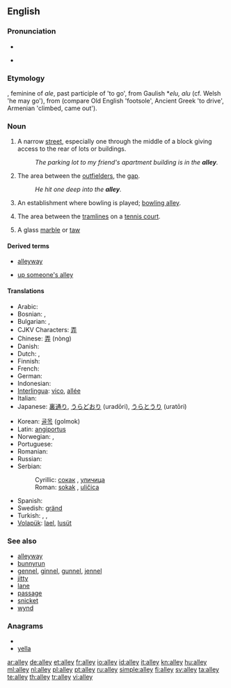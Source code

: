==English==
{{wikipedia}}

===Pronunciation===
* {{audio|en-us-alley.ogg|Audio (US)}}

* {{rhymes|æli}}

===Etymology===
{{etyl|xno}} {{term|alee|lang=fro}}, feminine of ''ale'', past participle of {{term|aler|lang=fro}} 'to go', from Gaulish *''elu, alu'' (cf. Welsh {{term|el|lang=cy}} 'he may go'), from {{proto|Indo-European|el-}} (compare Old English {{term|ile|lang=ang}} 'footsole', Ancient Greek {{term|eláein}} 'to drive', Armenian {{term|eł}} 'climbed, came out').

===Noun===
{{en-noun}}

# A narrow [[street]], especially one through the middle of a block giving access to the rear of lots or buildings.
#: ''The parking lot to my friend's apartment building is in the '''alley'''.''
# {{baseball}} The area between the [[outfielder]]s, the [[gap]].
#: ''He hit one deep into the '''alley'''.''
# {{bowling}} An establishment where bowling is played; [[bowling alley]].
# {{tennis}} The area between the [[tramlines]] on a [[tennis court]].
# A glass [[marble]] or [[taw]]

====Derived terms====
{{rel-top|Terms derived from ''alley''}}
* [[alleyway]]
{{rel-mid}}
* [[up someone's alley]]
{{rel-bottom}}

====Translations====
{{trans-top|A narrow street}}
* Arabic: {{t-|ar|زقاق|m|tr=zuqāq}}
* Bosnian: {{t-|bs|sokak|m}}, {{t-|bs|uličica|f}}
* Bulgarian: {{t|bg|алея}},  {{t|bg|пасаж}}
* CJKV Characters: [[弄]]
* Chinese: [[弄]] (nòng)
* Danish: {{t-|da|gyde|c}}
* Dutch: {{t-|nl|doorgang|m}}, {{t+|nl|steeg|f}}
* Finnish: {{t+|fi|kuja}}
* French: {{t+|fr|allée|f}}
* German: {{t+|de|Allee|f}}
* Indonesian: {{t+|id|gang|xs=Indonesian}}
* [[Interlingua]]: [[vico]], [[allée]]
* Italian: {{t+|it|vicolo|m}}
* Japanese: [[裏通り]], [[うらどおり]] (uradōri), [[うらとうり]] (uratōri)
{{trans-mid}}
* Korean: [[골목]] (golmok)
* Latin: [[angiportus]] {{m}}
* Norwegian: {{t+|no|allé|m}}, {{t-|no|strede|n}}
* Portuguese: {{t-|pt|beco|m}}
* Romanian: {{t+|ro|alee|f}}
* Russian: {{t+|ru|переулок|m|tr=pereúlok}}
* Serbian:
*: Cyrillic: [[сокак#Serbian|сокак]] {{m}}, [[уличица#Serbian|уличица]] {{f}}
*: Roman: [[sokak#Serbian|sokak]] {{m}}, [[uličica#Serbian|uličica]] {{f}}
* Spanish: {{t-|es|callejón|m}}
* Swedish: [[gränd]] {{c}}
* Turkish: {{t+|tr|geçit}}, {{t-|tr|dar sokak}}, {{t+|tr|pasaj}}
* [[Volapük]]: [[lael]], [[lusüt]]
{{trans-bottom}}

===See also===
* [[alleyway]]
* [[bunnyrun]]
* [[gennel]], [[ginnel]], [[gunnel]], [[jennel]]
* [[jitty]]
* [[lane]]
* [[passage]]
* [[snicket]]
* [[wynd]]

===Anagrams===
* {{alphagram|aelly}}
* [[yella#English|yella]]

[[ar:alley]]
[[de:alley]]
[[et:alley]]
[[fr:alley]]
[[io:alley]]
[[id:alley]]
[[it:alley]]
[[kn:alley]]
[[hu:alley]]
[[ml:alley]]
[[nl:alley]]
[[pl:alley]]
[[pt:alley]]
[[ru:alley]]
[[simple:alley]]
[[fi:alley]]
[[sv:alley]]
[[ta:alley]]
[[te:alley]]
[[th:alley]]
[[tr:alley]]
[[vi:alley]]